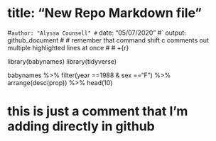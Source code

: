 # title: "New Repo Markdown file"
#` author: "Alyssa Counsell"
#` date: "05/07/2020"
#` output: github_document
# 
# remember that command shift c comments out multiple highlighted lines at once
#
# +{r}

library(babynames)
library(tidyverse)

babynames %>%
filter(year ==1988 & sex =="F") %>%
arrange(desc(prop)) %>%
head(10)

# this is just a comment that I'm adding directly in github




